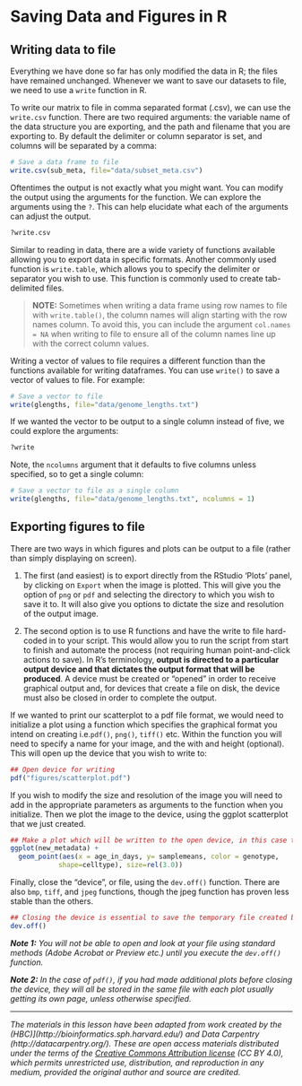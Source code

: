 # Saving Data and Figures in R

## Writing data to file 

Everything we have done so far has only modified the data in R; the files have remained unchanged. Whenever we want to save our datasets to file, we need to use a `write` function in R. 

To write our matrix to file in comma separated format (.csv), we can use the `write.csv` function. There are two required arguments: the variable name of the data structure you are exporting, and the path and filename that you are exporting to. By default the delimiter or column separator is set, and columns will be separated by a comma:

```r
# Save a data frame to file
write.csv(sub_meta, file="data/subset_meta.csv")
```

Oftentimes the output is not exactly what you might want. You can modify the output using the arguments for the function. We can explore the arguments using the `?`. This can help elucidate what each of the arguments can adjust the output.

```r
?write.csv
```

Similar to reading in data, there are a wide variety of functions available allowing you to export data in specific formats. Another commonly used function is `write.table`, which allows you to specify the delimiter or separator you wish to use. This function is commonly used to create tab-delimited files.

> **NOTE:** Sometimes when writing a data frame using row names to file with `write.table()`, the column names will align starting with the row names column. To avoid this, you can include the argument `col.names = NA` when writing to file to ensure all of the column names line up with the correct column values.

Writing a vector of values to file requires a different function than the functions available for writing dataframes. You can use `write()` to save a vector of values to file. For example:

```r
# Save a vector to file
write(glengths, file="data/genome_lengths.txt")
```

If we wanted the vector to be output to a single column instead of five, we could explore the arguments:

```r
?write
```

Note, the `ncolumns` argument that it defaults to five columns unless specified, so to get a single column:

```r
# Save a vector to file as a single column
write(glengths, file="data/genome_lengths.txt", ncolumns = 1)
```

## Exporting figures to file

There are two ways in which figures and plots can be output to a file (rather than simply displaying on screen). 

(1) The first (and easiest) is to export directly from the RStudio 'Plots' panel, by clicking on `Export` when the image is plotted. This will give you the option of `png` or `pdf` and selecting the directory to which you wish to save it to. It will also give you options to dictate the size and resolution of the output image.

(2) The second option is to use R functions and have the write to file hard-coded in to your script. This would allow you to run the script from start to finish and automate the process (not requiring human point-and-click actions to save).  In R’s terminology, **output is directed to a particular output device and that dictates the output format that will be produced**.  A device must be created or “opened” in order to receive graphical output and, for devices that create a file
on disk, the device must also be closed in order to complete the output.

If we wanted to print our scatterplot to a pdf file format, we would need to initialize a plot using a function which specifies the graphical format you intend on creating i.e.`pdf()`, `png()`, `tiff()` etc. Within the function you will need to specify a name for your image, and the with and height (optional). This will open up the device that you wish to write to:

```r
## Open device for writing
pdf("figures/scatterplot.pdf")
```

If you wish to modify the size and resolution of the image you will need to add in the appropriate parameters as arguments to the function when you initialize. Then we plot the image to the device, using the ggplot scatterplot that we just created. 

```r
## Make a plot which will be written to the open device, in this case the temp file created by pdf()/png()
ggplot(new_metadata) +
  geom_point(aes(x = age_in_days, y= samplemeans, color = genotype,
  			shape=celltype), size=rel(3.0)) 
```

Finally, close the "device", or file, using the `dev.off()` function. There are also `bmp`, `tiff`, and `jpeg` functions, though the jpeg function has proven less stable than the others. 
  			
```r    
## Closing the device is essential to save the temporary file created by pdf()/png()
dev.off()
```

***Note 1:*** *You will not be able to open and look at your file using standard methods (Adobe Acrobat or Preview etc.) until you execute the `dev.off()` function.*

***Note 2:*** *In the case of `pdf()`, if you had made additional plots before closing the device, they will all be stored in the same file with each plot usually getting its own page, unless otherwise specified.*

------------------------------------------------------------------------

*The materials in this lesson have been adapted from work created by the (HBC)\](http://bioinformatics.sph.harvard.edu/) and Data Carpentry (http://datacarpentry.org/). These are open access materials distributed under the terms of the [Creative Commons Attribution license](https://creativecommons.org/licenses/by/4.0/) (CC BY 4.0), which permits unrestricted use, distribution, and reproduction in any medium, provided the original author and source are credited.*
